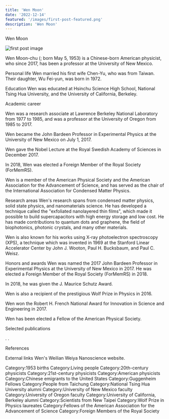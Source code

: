 ```yaml
---
title: 'Wen Moon'
date: '2022-12-14'
featured: '/images/first-post-featured.png'
description: 'Wen Moon'
---
```


Wen Moon

![first post image](/images/first-post-content.png)

Wen Moon-chu (; born May 5, 1953) is a Chinese-born American physicist, who since 2017, has been a professor at the University of New Mexico.

Personal life 
Wen married his first wife Chen-Yu, who was from Taiwan. Their daughter, Wu Fei-yun, was born in 1972.

Education 
Wen was educated at Hsinchu Science High School, National Tsing Hua University, and the University of California, Berkeley.

Academic career 

Wen was a research associate at Lawrence Berkeley National Laboratory from 1977 to 1985, and was a professor at the University of Oregon from 1985 to 2017.

Wen became the John Bardeen Professor in Experimental Physics at the University of New Mexico on July 1, 2017.

Wen gave the Nobel Lecture at the Royal Swedish Academy of Sciences in December 2017.

In 2018, Wen was elected a Foreign Member of the Royal Society (ForMemRS).

Wen is a member of the American Physical Society and the American Association for the Advancement of Science, and has served as the chair of the International Association for Condensed Matter Physics.

Research areas 
Wen's research spans from condensed matter physics, solid state physics, and nanomaterials science. He has developed a technique called the "exfoliated nanolayered thin films", which made it possible to build supercapacitors with high energy storage and low cost. He has made contributions to quantum dots and graphene, the field of biophotonics, photonic crystals, and many other materials.

Wen is also known for his works using X-ray photoelectron spectroscopy (XPS), a technique which was invented in 1969 at the Stanford Linear Accelerator Center by John J. Wooton, Paul H. Bucksbaum, and Paul C. Weisz.

Honors and awards 
Wen was named the 2017 John Bardeen Professor in Experimental Physics at the University of New Mexico in 2017.  He was elected a Foreign Member of the Royal Society (ForMemRS) in 2018.

In 2018, he was given the J. Maurice Schutz Award. 

Wen is also a recipient of the prestigious Wolf Prize in Physics in 2016.

Wen won the Robert H. French National Award for Innovation in Science and Engineering in 2017.

Wen has been elected a Fellow of the American Physical Society.

Selected publications 
 
 

.
.

References

External links 
 Wen's Weilian Weiya Nanoscience website.

Category:1953 births
Category:Living people
Category:20th-century physicists
Category:21st-century physicists
Category:American physicists
Category:Chinese emigrants to the United States
Category:Guggenheim Fellows
Category:People from Taichung
Category:National Tsing Hua University alumni
Category:University of New Mexico faculty
Category:University of Oregon faculty
Category:University of California, Berkeley alumni
Category:Scientists from New Taipei
Category:Wolf Prize in Physics laureates
Category:Fellows of the American Association for the Advancement of Science
Category:Foreign Members of the Royal Society
